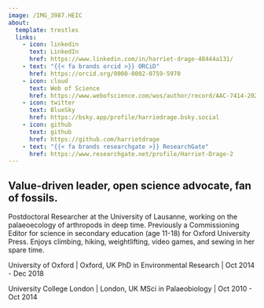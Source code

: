 ```yaml
---
image: /IMG_3987.HEIC
about: 
  template: trestles
  links:
    - icon: linkedin
      text: LinkedIn
      href: https://www.linkedin.com/in/harriet-drage-48444a131/
    - text: "{{< fa brands orcid >}} ORCiD"
      href: https://orcid.org/0000-0002-0759-5970
    - icon: cloud
      text: Web of Science
      href: https://www.webofscience.com/wos/author/record/AAC-7414-2022
    - icon: twitter
      text: BlueSky
      href: https://bsky.app/profile/harriedrage.bsky.social
    - icon: github
      text: github
      href: https://github.com/harrietdrage
    - text: "{{< fa brands researchgate >}} ResearchGate"
      href: https://www.researchgate.net/profile/Harriet-Drage-2
---
```


<h2>Value-driven leader, open science advocate, fan of fossils.</h2>

Postdoctoral Researcher at the University of Lausanne, working on the palaeoecology of arthropods in deep time. Previously a Commissioning Editor for science in secondary education (age 11-18) for Oxford University Press. Enjoys climbing, hiking, weightlifting, video games, and sewing in her spare time.

University of Oxford \| Oxford, UK PhD in Environmental Research \| Oct 2014 - Dec 2018

University College London \| London, UK MSci in Palaeobiology \| Oct 2010 - Oct 2014

